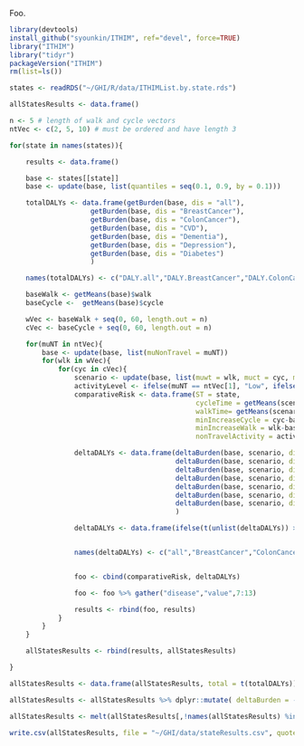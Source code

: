 Foo.
```r

library(devtools)
install_github("syounkin/ITHIM", ref="devel", force=TRUE)
library("ITHIM")
library("tidyr")
packageVersion("ITHIM")
rm(list=ls())

states <- readRDS("~/GHI/R/data/ITHIMList.by.state.rds")

allStatesResults <- data.frame()

n <- 5 # length of walk and cycle vectors
ntVec <- c(2, 5, 10) # must be ordered and have length 3

for(state in names(states)){

    results <- data.frame()

    base <- states[[state]]
    base <- update(base, list(quantiles = seq(0.1, 0.9, by = 0.1)))

    totalDALYs <- data.frame(getBurden(base, dis = "all"),
                    getBurden(base, dis = "BreastCancer"),
                    getBurden(base, dis = "ColonCancer"),
                    getBurden(base, dis = "CVD"),
                    getBurden(base, dis = "Dementia"),
                    getBurden(base, dis = "Depression"),
                    getBurden(base, dis = "Diabetes")
                    )

    names(totalDALYs) <- c("DALY.all","DALY.BreastCancer","DALY.ColonCancer","DALY.CVD","DALY.Dementia","DALY.Depression","DALY.Diabetes")

    baseWalk <- getMeans(base)$walk
    baseCycle <-  getMeans(base)$cycle

    wVec <- baseWalk + seq(0, 60, length.out = n)
    cVec <- baseCycle + seq(0, 60, length.out = n)

    for(muNT in ntVec){
        base <- update(base, list(muNonTravel = muNT))
        for(wlk in wVec){
            for(cyc in cVec){
                scenario <- update(base, list(muwt = wlk, muct = cyc, muNonTravel = muNT))
                activityLevel <- ifelse(muNT == ntVec[1], "Low", ifelse(muNT == ntVec[2], "Medium", ifelse(muNT == ntVec[3], "High", NA)))
                comparativeRisk <- data.frame(ST = state,
                                              cycleTime = getMeans(scenario)$cycle,
                                              walkTime= getMeans(scenario)$walk,
                                              minIncreaseCycle = cyc-baseCycle,
                                              minIncreaseWalk = wlk-baseWalk,
                                              nonTravelActivity = activityLevel)

                deltaDALYs <- data.frame(deltaBurden(base, scenario, dis = "all"),
                                         deltaBurden(base, scenario, dis = "BreastCancer"),
                                         deltaBurden(base, scenario, dis = "ColonCancer"),
                                         deltaBurden(base, scenario, dis = "CVD"),
                                         deltaBurden(base, scenario, dis = "Dementia"),
                                         deltaBurden(base, scenario, dis = "Depression"),
                                         deltaBurden(base, scenario, dis = "Diabetes")
                                         )

                deltaDALYs <- data.frame(ifelse(t(unlist(deltaDALYs)) > 0, 0, deltaDALYs))


                names(deltaDALYs) <- c("all","BreastCancer","ColonCancer","CVD","Dementia","Depression","Diabetes")


                foo <- cbind(comparativeRisk, deltaDALYs)

                foo <- foo %>% gather("disease","value",7:13)

                results <- rbind(foo, results)
            }
        }
    }

    allStatesResults <- rbind(results, allStatesResults)

}

allStatesResults <- data.frame(allStatesResults, total = t(totalDALYs))

allStatesResults <- allStatesResults %>% dplyr::mutate( deltaBurden = -value, pctReduction = -100*value/total)

allStatesResults <- melt(allStatesResults[,!names(allStatesResults) %in% c("value","total")], id =c("ST","cycleTime","walkTime","minIncreaseCycle","minIncreaseWalk","nonTravelActivity","disease"))

write.csv(allStatesResults, file = "~/GHI/data/stateResults.csv", quote = FALSE, row.names = FALSE)
```
